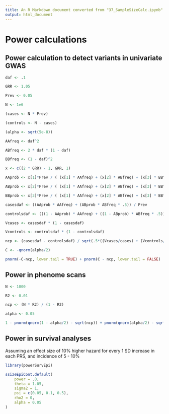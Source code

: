 ```yaml
---
title: An R Markdown document converted from "37_SampleSizeCalc.ipynb"
output: html_document
---
```


# Power calculations

## Power calculation to detect variants in univariate GWAS

```r
daf <- .1
```

```r
GRR <- 1.05
```

```r
Prev <- 0.05
```

```r
N <- 1e6
```

```r
(cases <- N * Prev)
```

```r
(controls <- N - cases)
```

```r
(alpha <- sqrt(5e-8))
```

```r
AAfreq <- daf^2
```

```r
ABfreq <- 2 * daf * (1 - daf)
```

```r
BBfreq <- (1 - daf)^2
```

```r
x <- c((2 * GRR) - 1, GRR, 1)
```

```r
AAprob <- x[1]*Prev / ( (x[1] * AAfreq) + (x[2] * ABfreq) + (x[3] * BBfreq) )
```

```r
ABprob <- x[2]*Prev / ( (x[1] * AAfreq) + (x[2] * ABfreq) + (x[3] * BBfreq) )
```

```r
BBprob <- x[3]*Prev / ( (x[1] * AAfreq) + (x[2] * ABfreq) + (x[3] * BBfreq) )
```

```r
casesdaf <- ((AAprob * AAfreq) + (ABprob * ABfreq * .5)) / Prev
```

```r
controlsdaf <- (((1 - AAprob) * AAfreq) + ((1 - ABprob) * ABfreq * .5)) / (1 - Prev)
```

```r
Vcases <- casesdaf * (1 - casesdaf)
```

```r
Vcontrols <- controlsdaf * (1 - controlsdaf)
```

```r
ncp <- (casesdaf - controlsdaf) / sqrt(.5*((Vcases/cases) + (Vcontrols/controls)))
```

```r
C <- -qnorm(alpha/2)
```

```r
pnorm(-C-ncp, lower.tail = TRUE) + pnorm(C - ncp, lower.tail = FALSE)
```

## Power in phenome scans

```r
N <- 1000
```

```r
R2 <- 0.01
```

```r
ncp <- (N * R2) / (1 - R2)
```

```r
alpha <- 0.05
```

```r
1 - pnorm(qnorm(1 - alpha/2) - sqrt(ncp)) + pnorm(qnorm(alpha/2) - sqrt(ncp))
```

## Power in survival analyses

Assuming an effect size of 10% higher hazard for every 1 SD increase in each PRS, and incidence of 5 - 10%

```r
library(powerSurvEpi)
```

```r
ssizeEpiCont.default(
    power = .8, 
    theta = 1.05, 
    sigma2 = 1, 
    psi = c(0.05, 0.1, 0.5),
    rho2 = 0, 
    alpha = 0.05
)
```

